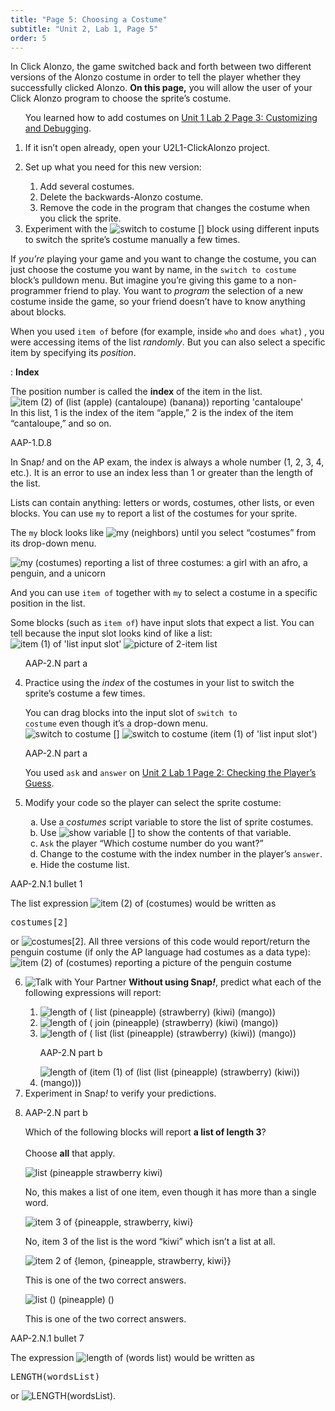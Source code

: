 ```yaml
---
title: "Page 5: Choosing a Costume"
subtitle: "Unit 2, Lab 1, Page 5"
order: 5
---
```


::: learn
<p>In Click Alonzo, the game switched back and forth between two different versions of the Alonzo costume in order to tell the player whether they successfully clicked Alonzo. <strong>On this page,</strong> you will allow the user of your Click Alonzo program to choose the sprite's costume.</p>
:::

::: {#first .forYouToDo}
<ol>

::: sidenote
You learned how to add costumes on <a href="/unit-1/lab-2/3-customizing.html" title="Unit 1 Lab 2 Page 3: Customizing and Debugging">Unit 1 Lab 2 Page 3: Customizing and Debugging</a>.
:::

<li>If it isn't open already, open your U2L1-ClickAlonzo project.</li>

<li>

Set up what you need for this new version:

<ol>

<li>Add several costumes.</li>

<li>Delete the backwards-Alonzo costume.</li>

<li>Remove the code in the program that changes the costume when you click the sprite.</li>

</ol>

</li>

<li>Experiment with the <img src="/img/blocks/switch-to-costume.png" title="switch to costume []" alt="switch to costume []" class="inline nopadtb"/> block using different inputs to switch the sprite's costume manually a few times.</li>

</ol>
:::

::: takeNote
If <em>you're</em> playing your game and you want to change the costume, you can just choose the costume you want by name, in the <code>switch to costume</code> block's pulldown menu. But imagine you're giving this game to a non-programmer friend to play. You want to <em>program</em> the selection of a new costume inside the game, so your friend doesn't have to know anything about blocks.
:::

<p>When you used <code>item of</code> before (for example, inside <code>who</code> and <code>does what</code>) , you were accessing items of the list <em>randomly</em>. But you can also select a specific item by specifying its <em>position</em>.</p>

::: vocabFullWidth
: <strong>Index</strong>

<p>The position number is called the <strong>index</strong> of the item in the list. <br /> <img src="/img/3-lists/item-2-of-list-reporting.png" title="item (2) of (list (apple) (cantaloupe) (banana)) reporting &apos;cantaloupe&apos;" alt="item (2) of (list (apple) (cantaloupe) (banana)) reporting &apos;cantaloupe&apos;" class="indent"/><br /> In this list, 1 is the index of the item "apple," 2 is the index of the item "cantaloupe," and so on.</p>

::: comment
AAP-1.D.8
:::

<p>In Snap<em>!</em> and on the AP exam, the index is always a whole number (1, 2, 3, 4, etc.). It is an error to use an index less than 1 or greater than the length of the list.</p>
:::

<p>

<!--<img class="float-end" src="/img/2-complexity/my-menu.png" alt="my (neighbors) with drop-down menu open showing: neighbors, self, other sprites, clones, parts, anchor, stage, children, parent, name, costumes, sounds, dangling?, draggable?, rotation x, rotation y, center x, center y" title="my (neighbors) with drop-down menu open showing: neighbors, self, other sprites, clones, parts, anchor, stage, children, parent, name, costumes, sounds, dangling?, draggable?, rotation x, rotation y, center x, center y" />-->

Lists can contain anything: letters or words, costumes, other lists, or even blocks. You can use <code>my</code> to report a list of the costumes for your sprite.<br />

::: sidenote
The <code>my</code> block looks like <img src="/img/blocks/my-neighbors.png" title="my (neighbors)" alt="my (neighbors)" class="inline"/> until you select "costumes" from its drop-down menu.
:::

<img src="/img/2-complexity/my-costumes-reporting.png" title="my (costumes) reporting a list of three costumes: a girl with an afro, a penguin, and a unicorn" alt="my (costumes) reporting a list of three costumes: a girl with an afro, a penguin, and a unicorn" class="indent"/>

</p>

<p>And you can use <code>item of</code> together with <code>my</code> to select a costume in a specific position in the list.</p>

::: endnote
Some blocks (such as <code>item of</code>) have input slots that expect a list. You can tell because the input slot looks kind of like a list:<br /> <img src="/img/blocks/item.png" title="item (1) of &apos;list input slot&apos;" alt="item (1) of &apos;list input slot&apos;" class="indent"/> <img src="/img/2-complexity/listpic.png" alt="picture of 2-item list" class="indent"/>
:::

::: forYouToDo
<ol start="4">

::: comment
AAP-2.N part a
:::

<li>

Practice using the <em>index</em> of the costumes in your list to switch the sprite's costume a few times.

::: narrower
<p>You can drag blocks into the input slot of <code>switch to costume</code> even though it's a drop-down menu.<br /> <img src="/img/blocks/switch-to-costume.png" title="switch to costume []" alt="switch to costume []" class="indent"/> <img src="/img/2-complexity/switch-to-costume(item-of).png" title="switch to costume (item (1) of &apos;list input slot&apos;)" alt="switch to costume (item (1) of &apos;list input slot&apos;)" class="indent"/></p>
:::

</li>

::: comment
AAP-2.N part a
:::

::: sidenote
You used <code>ask</code> and <code>answer</code> on <a href="/unit-2/lab-1/2-checking-player-guess.html" title="">Unit 2 Lab 1 Page 2: Checking the Player's Guess</a>.
:::

<li>

Modify your code so the player can select the sprite costume:

<ol type="a">

<li>Use a <var>costumes</var> script variable to store the list of sprite costumes.</li>

<li>Use <img src="/img/blocks/show-variable-full-size.png" title="show variable []" alt="show variable []" class="inline nopadtb"/> to show the contents of that variable.</li>

<li><code>Ask</code> the player "Which costume number do you want?"</li>

<li>Change to the costume with the index number in the player's <code>answer</code>.</li>

<li>Hide the costume list.</li>

</ol>

</li>

</ol>
:::

::: examFullWidth
::: comment
AAP-2.N.1 bullet 1
:::

::: pseudop
The list expression <img src="/img/2-complexity/item-2-of-costumes.png" title="item (2) of (costumes)" alt="item (2) of (costumes)" class="inline"/> would be written as

```{=html}
<pre class="inline">costumes[2]</pre>
```
or <img src="/img/2-complexity/accessing-blocktran.png" title="costumes[2]" alt="costumes[2]" class="inline"/>. All three versions of this code would report/return the penguin costume (if only the AP language had costumes as a data type):<br /> <img src="/img/2-complexity/item-2-of-costumes-reporting-penguin.png" title="item (2) of (costumes) reporting a picture of the penguin costume" alt="item (2) of (costumes) reporting a picture of the penguin costume" class="indent"/>
:::
:::

::: forYouToDo
<ol start="6">

<li>

<img src="/img/icons/talk-with-your-partner.png" title="Talk with Your Partner" alt="Talk with Your Partner" class="inline"/> <strong>Without using Snap<em>!</em></strong>, predict what each of the following expressions will report:

<ol>

<li><img src="/img/2-complexity/list-length-quiz-list.png" title="length of ( list (pineapple) (strawberry) (kiwi) (mango))" alt="length of ( list (pineapple) (strawberry) (kiwi) (mango))" class="inline"/></li>

<li><img src="/img/2-complexity/list-length-quiz-join.png" title="length of ( join (pineapple) (strawberry) (kiwi) (mango))" alt="length of ( join (pineapple) (strawberry) (kiwi) (mango))" class="inline"/></li>

<li><img src="/img/2-complexity/list-length-quiz-nested.png" title="length of ( list (list (pineapple) (strawberry) (kiwi)) (mango))" alt="length of ( list (list (pineapple) (strawberry) (kiwi)) (mango))" class="inline"/></li>

::: comment
AAP-2.N part b
:::

<li><img src="/img/2-complexity/list-length-quiz-item-of-nested.png" title="length of (item (1) of (list (list (pineapple) (strawberry) (kiwi)) (mango)))" alt="length of (item (1) of (list (list (pineapple) (strawberry) (kiwi)) (mango)))" class="inline"/></li>

</ol>

</li>

<li>Experiment in Snap<em>!</em> to verify your predictions.</li>

<li>

<!-- Question 1-->

::: {.assessment-data type="multiplechoice" identifier="length2" hasinlinefeedback="true" maxchoices="3" responseidentifier="ri1" shuffle="true"}
::: prompt
<p>

::: comment
AAP-2.N part b
:::

Which of the following blocks will report <strong>a list of length 3</strong>?<br /><br /> Choose <strong>all</strong> that apply.

</p>
:::

::: {.choice identifier="c1"}
::: text
<img src="/img/3-lists/check1length2c1.png" title="list (pineapple strawberry kiwi)" alt="list (pineapple strawberry kiwi)" border="0"/>
:::

::: feedback
No, this makes a list of one item, even though it has more than a single word.
:::
:::

::: {.choice identifier="c2"}
::: text
<img src="/img/3-lists/check1length2c4.png" title="item 3 of {pineapple, strawberry, kiwi}" alt="item 3 of {pineapple, strawberry, kiwi}" border="0"/>
:::

::: feedback
No, item 3 of the list is the word "kiwi" which isn't a list at all.
:::
:::

::: {.choice identifier="c3"}
::: text
<img src="/img/3-lists/check1length2c5.png" title="item 2 of {lemon, {pineapple, strawberry, kiwi}}" alt="item 2 of {lemon, {pineapple, strawberry, kiwi}}" border="0"/>
:::

::: feedback
This is one of the two correct answers.
:::
:::

::: {.choice identifier="c4"}
::: text
<img src="/img/3-lists/check1length2c7.png" title="list () (pineapple) ()" alt="list () (pineapple) ()" border="0"/>
:::

::: feedback
This is one of the two correct answers.
:::
:::

::: {.responseDeclaration identifier="ri1"}
::: {.correctResponse identifier="c3"}
:::

::: {.correctResponse identifier="c4"}
:::
:::
:::

</li>

</ol>
:::

::: examFullWidth
::: comment
AAP-2.N.1 bullet 7
:::

::: pseudop
The expression <img src="/img/2-complexity/example-length.png" title="length of (words list)" alt="length of (words list)" class="inline"/> would be written as

```{=html}
<pre class="inline">LENGTH(wordsList)</pre>
```
or <img src="/img/2-complexity/length-blocktran.png" title="LENGTH(wordsList)" alt="LENGTH(wordsList)" class="inline"/>.
:::
:::

</body>

</html>
